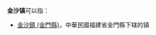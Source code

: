 '''金沙镇'''可以指：
*[[金沙鎮_(金門縣)|金沙鎮 (金門縣)]]，中華民國福建省金門縣下辖的镇
{{PRC admin/disambig|22/02/82/105/000|34/18/24/106/000|35/01/24/103/000|62/06/02/205/000|51/34/37/200/000|32/06/12/100/000}}
{{disambig|cat=三字中国镇名消歧义}}